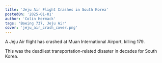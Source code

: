 ```yaml
---
title: 'Jeju Air Flight Crashes in South Korea'
postedOn: '2025-01-01'
author: 'Colin Hermack'
tags: 'Boeing 737, Jeju Air'
cover: 'jeju_air_crash_cover.png'
---
```


A Jeju Air flight has crashed at Muan International Airport, killing 179.

This was the deadliest transportation-related disaster in decades for South Korea.